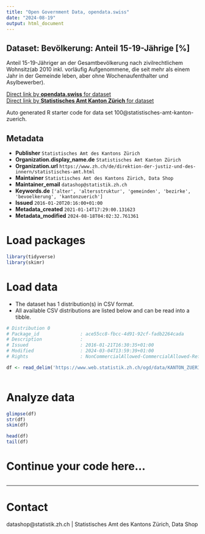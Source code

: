 ```yaml
---
title: "Open Government Data, opendata.swiss"
date: "2024-08-19"
output: html_document
---
```


## Dataset: Bevölkerung: Anteil 15-19-Jährige [%]

Anteil 15-19-Jähriger an der Gesamtbevölkerung nach zivilrechtlichem Wohnsitz(ab 2010 inkl. vorläufig Aufgenommene, die seit mehr als einem Jahr in der Gemeinde leben, aber ohne Wochenaufenthalter und Asylbewerber). 

[Direct link by **opendata.swiss** for dataset](https://opendata.swiss/de/dataset/bevolkerung-anteil-15-19-jahrige)<br>
[Direct link by **Statistisches Amt Kanton Zürich** for dataset](https://www.zh.ch/de/politik-staat/gemeinden/gemeindeportraet.html)

Auto generated R starter code for data set 100@statistisches-amt-kanton-zuerich.

## Metadata

- **Publisher** `Statistisches Amt des Kantons Zürich`
- **Organization.display_name.de** `Statistisches Amt Kanton Zürich`
- **Organization.url** `https://www.zh.ch/de/direktion-der-justiz-und-des-innern/statistisches-amt.html`
- **Maintainer** `Statistisches Amt des Kantons Zürich, Data Shop`
- **Maintainer_email** `datashop@statistik.zh.ch`
- **Keywords.de** `['alter', 'altersstruktur', 'gemeinden', 'bezirke', 'bevoelkerung', 'kantonzuerich']`
- **Issued** `2016-01-20T20:16:00+01:00`
- **Metadata_created** `2021-01-14T17:29:00.131623`
- **Metadata_modified** `2024-08-18T04:02:32.761361`


# Load packages

```r

library(tidyverse)
library(skimr)

```

# Load data

-   The dataset has 1 distribution(s) in CSV format.
-   All available CSV distributions are listed below and can be read into a tibble.

```r

# Distribution 0
# Package_id               : ace55cc8-fbcc-4d91-92cf-fadb2264cada
# Description              : 
# Issued                   : 2016-01-21T16:30:35+01:00
# Modified                 : 2024-03-04T13:59:39+01:00
# Rights                   : NonCommercialAllowed-CommercialAllowed-ReferenceRequired

df <- read_delim('https://www.web.statistik.zh.ch/ogd/data/KANTON_ZUERICH_83.csv')



```

# Analyze data

```r

glimpse(df)
str(df)
skim(df)

head(df)
tail(df)

```

# Continue your code here...

```r

```

------------------------------------------------------------------------

# Contact

datashop@statistik.zh.ch | Statistisches Amt des Kantons Zürich, Data Shop
